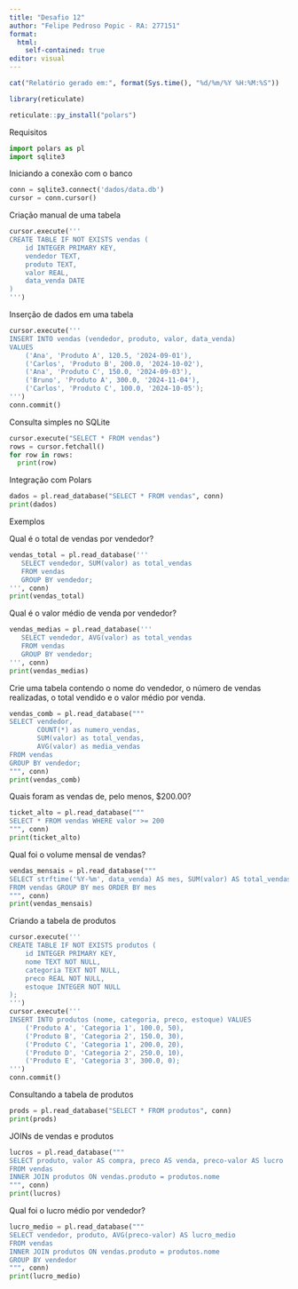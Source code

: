 ---
title: "Desafio 12"
author: "Felipe Pedroso Popic - RA: 277151"
format: 
  html:
    self-contained: true
editor: visual
---

```{r}
cat("Relatório gerado em:", format(Sys.time(), "%d/%m/%Y %H:%M:%S"))
```

```{r}
library(reticulate)
```

```{r}
reticulate::py_install("polars")
```

Requisitos

```{python}
import polars as pl
import sqlite3
```

Iniciando a conexão com o banco

```{python}
conn = sqlite3.connect('dados/data.db')
cursor = conn.cursor()
```

Criação manual de uma tabela

```{python}
cursor.execute('''
CREATE TABLE IF NOT EXISTS vendas (
    id INTEGER PRIMARY KEY,
    vendedor TEXT,
    produto TEXT,
    valor REAL,
    data_venda DATE
)
''')
```

Inserção de dados em uma tabela

```{python}
cursor.execute('''
INSERT INTO vendas (vendedor, produto, valor, data_venda)
VALUES
    ('Ana', 'Produto A', 120.5, '2024-09-01'),
    ('Carlos', 'Produto B', 200.0, '2024-10-02'),
    ('Ana', 'Produto C', 150.0, '2024-09-03'),
    ('Bruno', 'Produto A', 300.0, '2024-11-04'),
    ('Carlos', 'Produto C', 100.0, '2024-10-05');
''')
conn.commit()
```

Consulta simples no SQLite

```{python}
cursor.execute("SELECT * FROM vendas")
rows = cursor.fetchall()
for row in rows:
  print(row)
```

Integração com Polars

```{python}
dados = pl.read_database("SELECT * FROM vendas", conn)
print(dados)
```

Exemplos

Qual é o total de vendas por vendedor?

```{python}
vendas_total = pl.read_database('''
   SELECT vendedor, SUM(valor) as total_vendas
   FROM vendas
   GROUP BY vendedor;
''', conn)
print(vendas_total)
```

Qual é o valor médio de venda por vendedor?

```{python}
vendas_medias = pl.read_database('''
   SELECT vendedor, AVG(valor) as total_vendas
   FROM vendas
   GROUP BY vendedor;
''', conn)
print(vendas_medias)
```

Crie uma tabela contendo o nome do vendedor, o número de vendas realizadas, o total vendido e o valor médio por venda.

```{python}
vendas_comb = pl.read_database("""
SELECT vendedor, 
       COUNT(*) as numero_vendas,
       SUM(valor) as total_vendas, 
       AVG(valor) as media_vendas
FROM vendas
GROUP BY vendedor;
""", conn)
print(vendas_comb)
```

Quais foram as vendas de, pelo menos, $200.00?

```{python}
ticket_alto = pl.read_database("""
SELECT * FROM vendas WHERE valor >= 200
""", conn)
print(ticket_alto)
```

Qual foi o volume mensal de vendas?

```{python}
vendas_mensais = pl.read_database("""
SELECT strftime('%Y-%m', data_venda) AS mes, SUM(valor) AS total_vendas
FROM vendas GROUP BY mes ORDER BY mes
""", conn)
print(vendas_mensais)
```

Criando a tabela de produtos

```{python}
cursor.execute('''
CREATE TABLE IF NOT EXISTS produtos (
    id INTEGER PRIMARY KEY,
    nome TEXT NOT NULL,
    categoria TEXT NOT NULL,
    preco REAL NOT NULL,
    estoque INTEGER NOT NULL
);
''')
cursor.execute('''
INSERT INTO produtos (nome, categoria, preco, estoque) VALUES
    ('Produto A', 'Categoria 1', 100.0, 50),
    ('Produto B', 'Categoria 2', 150.0, 30),
    ('Produto C', 'Categoria 1', 200.0, 20),
    ('Produto D', 'Categoria 2', 250.0, 10),
    ('Produto E', 'Categoria 3', 300.0, 0);
''')
conn.commit()
```

Consultando a tabela de produtos

```{python}
prods = pl.read_database("SELECT * FROM produtos", conn)
print(prods)
```

JOINs de vendas e produtos

```{python}
lucros = pl.read_database("""
SELECT produto, valor AS compra, preco AS venda, preco-valor AS lucro
FROM vendas
INNER JOIN produtos ON vendas.produto = produtos.nome
""", conn)
print(lucros)
```

Qual foi o lucro médio por vendedor?

```{python}
lucro_medio = pl.read_database("""
SELECT vendedor, produto, AVG(preco-valor) AS lucro_medio
FROM vendas
INNER JOIN produtos ON vendas.produto = produtos.nome
GROUP BY vendedor
""", conn)
print(lucro_medio)
```

